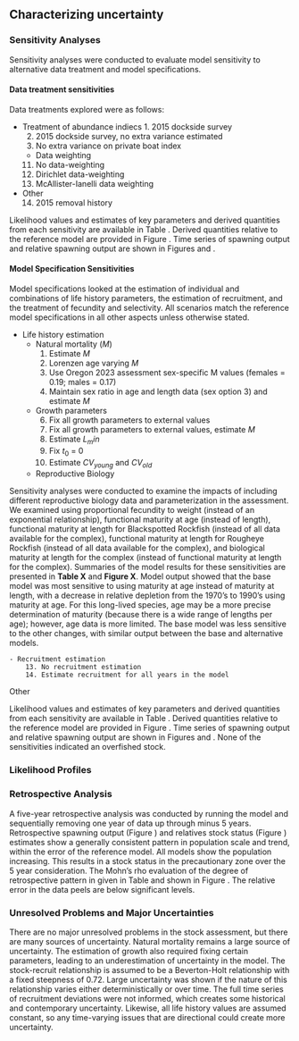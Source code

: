 ## Characterizing uncertainty
### Sensitivity Analyses {#sec-assmt-sens}
Sensitivity analyses were conducted to evaluate model sensitivity to alternative data treatment and model specifications.

#### Data treatment sensitivities
Data treatments explored were as follows:

- Treatment of abundance indiecs 
	  1. 2015 dockside survey
    2. 2015 dockside survey, no extra variance estimated
  	3. No extra variance on private boat index
  	
  	- Data weighting
  	11. No data-weighting
  	12. Dirichlet data-weighting
  	13. McAllister-Ianelli data weighting

- Other
  	14. 2015 removal history
  	
Likelihood values and estimates of key parameters and derived quantities from each sensitivity are available in Table . Derived quantities relative to the reference model are provided in Figure . Time series of spawning output and relative spawning output are shown in Figures  and .

#### Model Specification Sensitivities {#senstivities}
Model specifications looked at the estimation of individual and combinations of life history parameters, the estimation of recruitment, and the treatment of fecundity and selectivity. All scenarios match the reference model specifications in all other aspects unless otherwise stated.

- Life history estimation
	- Natural mortality ($M$)
		1. Estimate $M$
		2. Lorenzen age varying $M$
		3. Use Oregon 2023 assessment sex-specific M values (females = 0.19; males = 0.17)
		4. Maintain sex ratio in age and length data (sex option 3) and estimate $M$
	
	- Growth parameters
	 	6. Fix all growth parameters to external values
	 	5. Fix all growth parameters to external values, estimate $M$
		7. Estimate $L_min$
	 	8. Fix $t_0$ = 0
	 	9. Estimate $CV_{young}$ and $CV_{old}$
	
	- Reproductive Biology
	
Sensitivity analyses were conducted to examine the impacts of including different reproductive biology data and parameterization in the assessment. We examined using proportional fecundity to weight (instead of an exponential relationship), functional maturity at age (instead of length), functional maturity at length for Blackspotted Rockfish (instead of all data available for the complex), functional maturity at length for Rougheye Rockfish (instead of all data available for the complex), and biological maturity at length for the complex (instead of functional maturity at length for the complex). Summaries of the model results for these sensitivities are presented in **Table X** and **Figure X**. Model output showed that the base model was most sensitive to using maturity at age instead of maturity at length, with a decrease in relative depletion from the 1970’s to 1990’s using maturity at age. For this long-lived species, age may be a more precise determination of maturity (because there is a wide range of lengths per age); however, age data is more limited. The base model was less sensitive to the other changes, with similar output between the base and alternative models.

	- Recruitment estimation
	 	13. No recruitment estimation
	 	14. Estimate recruitment for all years in the model
 
 Other
 
Likelihood values and estimates of key parameters and derived quantities from each sensitivity are available in Table . Derived quantities relative to the reference model are provided in Figure . Time series of spawning output and relative spawning output are shown in Figures  and . None of the sensitivities indicated an overfished stock.
 
### Likelihood Profiles


### Retrospective Analysis

A five-year retrospective analysis was conducted by running the model and sequentially removing one year of data up through minus 5 years. Retrospective spawning output (Figure ) and relatives stock status (Figure ) estimates show a generally consistent pattern in population scale and trend, within the error of the reference model. All models show the population increasing. This results in a stock status in the precautionary zone over the 5 year consideration. The Mohn's rho evaluation of the degree of retrospective pattern in given in Table  and shown in Figure . The relative error in the data peels are below significant levels. 


### Unresolved Problems and Major Uncertainties

There are no major unresolved problems in the stock assessment, but there are many sources of uncertainty. Natural mortality remains a large source of uncertainty. The estimation of growth also required fixing certain parameters, leading to an underestimation of uncertainty in the model. The stock-recruit relationship is assumed to be a Beverton-Holt relationship with a fixed steepness of 0.72. Large uncertainty was shown if the nature of this relationship varies either deterministically or over time. The full time series of recruitment deviations were not informed, which creates some historical and contemporary uncertainty. Likewise, all life history values are assumed constant, so any time-varying issues that are directional could create more uncertainty. 
